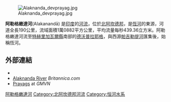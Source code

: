 [[Image:Alaknanda_devprayag.jpg|right]]

'''阿勒格嫩達河'''(Alakanandā) 是[[印度|印度]]的[[河流|河流]]，位於[[北阿坎德邦|北阿坎德邦]]，是[[恆河|恆河]]的東源，河道全長190公里，流域面積1萬0882平方公里，平均流量每秒439.36立方米。阿勒格嫩達河流至[[特赫里加瓦爾縣|特赫里加瓦爾縣]]南部的[[德沃普拉耶格|德沃普拉耶格]]，與西源[[帕吉勒提河|帕吉勒提河]]匯集後，始稱恆河。

== 外部連結 ==
* {{Commons_category-inline|Alaknanda River}}
* [http://www.britannica.com/EBchecked/topic/12086/Alaknanda-River Alaknanda River] {{Wayback|url=http://www.britannica.com/EBchecked/topic/12086/Alaknanda-River |date=20140311180157 }} ''Britannica.com''
* [https://web.archive.org/web/20090520150732/http://www.gmvnl.com/newgmvn/districts/chamoli/prayags.aspx Prayags] at ''GMVN''

{{Hydrography of Uttarakhand}}

{{Coord|30|08|N|78|36|E|display=title|region:IN_type:river_source:GNS-enwiki}}

{{Authority control}}
{{India-geo-stub}}
[[Category:阿勒格嫩達河|]]
[[Category:北阿坎德邦河流|Category:北阿坎德邦河流]]
[[Category:恒河水系|Category:恒河水系]]
